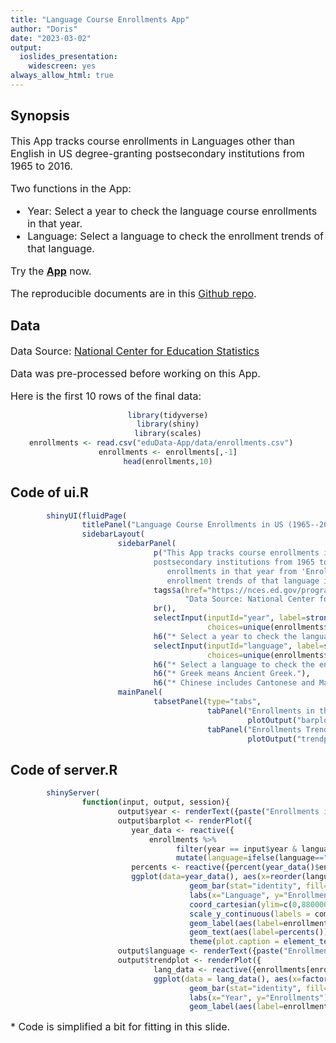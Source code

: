 ```yaml
---
title: "Language Course Enrollments App"
author: "Doris"
date: "2023-03-02"
output: 
  ioslides_presentation: 
    widescreen: yes
always_allow_html: true
---
```


## Synopsis

<font size="3">This App tracks course enrollments in Languages other than English in US degree-granting postsecondary institutions from 1965 to 2016. 

Two functions in the App:

- Year: Select a year to check the language course enrollments in that year.
- Language: Select a language to check the enrollment trends of that language.    
  
    
  
Try the **[App](https://pvxjz6-chen-doris.shinyapps.io/eduData-App/)** now.    
  
The reproducible documents are in this [Github repo](https://github.com/Doris-QZ/Shiny-App-eduData).</font>


## Data

<font size="3">Data Source: [National Center for Education Statistics](https://nces.ed.gov/programs/digest/d19/tables/dt19_311.70.asp)  
  
Data was pre-processed before working on this App.   
  
Here is the first 10 rows of the final data:  </font>    
  
<center>
```r
library(tidyverse)
library(shiny)
library(scales)
enrollments <- read.csv("eduData-App/data/enrollments.csv")   
enrollments <- enrollments[,-1]
head(enrollments,10)
```
</center>

## Code of ui.R

```r
        shinyUI(fluidPage(
                titlePanel("Language Course Enrollments in US (1965--2016)"),
                sidebarLayout(
                        sidebarPanel(
                                p("This App tracks course enrollments in Languages other than English in US degree-granting 
                                postsecondary institutions from 1965 to 2016. You can select a year to check the language course 
                                   enrollments in that year from 'Enrollments in the Year' tab, or select a language to check the 
                                   enrollment trends of that language in 'Enrollments Trend' tab."),
                                tags$a(href="https://nces.ed.gov/programs/digest/d19/tables/dt19_311.70.asp", 
                                       "Data Source: National Center for Education Statistics", target="_blank"),
                                br(),
                                selectInput(inputId="year", label=strong("Year"),
                                            choices=unique(enrollments$year), selected="1965"),
                                h6("* Select a year to check the language courses enrollments in that year."), 
                                selectInput(inputId="language", label=strong("Language Course"), 
                                            choices=unique(enrollments$language), selected="Chinese"),
                                h6("* Select a language to check the enrollment trends of that language."),
                                h6("* Greek means Ancient Greek."),
                                h6("* Chinese includes Cantonese and Mandarin.")),
                        mainPanel(
                                tabsetPanel(type="tabs",
                                            tabPanel("Enrollments in the Year", br(), textOutput("year"),
                                                     plotOutput("barplot")),
                                            tabPanel("Enrollments Trend", br(), textOutput("language"), 
                                                     plotOutput("trendplot")))))))
```

## Code of server.R
```r
        shinyServer(
                function(input, output, session){
                        output$year <- renderText({paste("Enrollments in the year", input$year)})
                        output$barplot <- renderPlot({
                           year_data <- reactive({
                               enrollments %>% 
                                     filter(year == input$year & language != "All" & language != "Other languages") %>% 
                                     mutate(language=ifelse(language=="American Sign Language", "ASL", language)) })
                           percents <- reactive({percent(year_data()$enrollment/sum(year_data()$enrollment), accuracy=0.01)})
                           ggplot(data=year_data(), aes(x=reorder(language, -enrollment), y=enrollment))+
                                        geom_bar(stat="identity", fill="salmon", col="white")+
                                        labs(x="Language", y="Enrollments", caption="* ASL: American Sign Language")+
                                        coord_cartesian(ylim=c(0,880000))+
                                        scale_y_continuous(labels = comma)+
                                        geom_label(aes(label=enrollment), vjust=-0.3)+
                                        geom_text(aes(label=percents()), vjust=1.2, size=4, col="white")+
                                        theme(plot.caption = element_text(hjust = 0, size=12))})
                        output$language <- renderText({paste("Enrollments Trend of", input$language)})
                        output$trendplot <- renderPlot({
                                lang_data <- reactive({enrollments[enrollments$language == input$language,]})
                                ggplot(data = lang_data(), aes(x=factor(year), y=enrollment))+
                                        geom_bar(stat="identity", fill="lightgreen")+
                                        labs(x="Year", y="Enrollments")+
                                        geom_label(aes(label=enrollment), vjust=1.5)})})

```
<font size="3">* Code is simplified a bit for fitting in this slide.<font>
